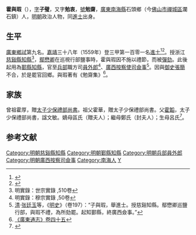 {{明清人物信息框
| 姓名 = 霍與瑕
| 原名 =
| 圖片名稱= 
| 圖片大小 =
| 圖片說明 = 
| 最高職務 = 廣西僉事
| 國家 = 大明 
| 爵位 =
| 籍貫 = [[廣東|廣東]][[南海縣|南海縣]]
| 族裔 = 漢族
| 旗籍 = 
| 字號 = 字子璧，又字勉衷，號勉齋
| 諡號 =
| 出生日期 = 生年不詳
| 出生地點 = [[廣東|廣東]][[南海縣|南海縣]]
| 逝世日期 = 卒年不詳
| 逝世地點 = [[廣東|廣東]][[南海縣|南海縣]]
| 墓葬 =
| 配偶 = 
| 親屬 = 
| 出身 =
* 嘉靖三十八年己未科進士
| 經歷 =
| 著作 =*《勉齋集》
}}

'''霍與瑕'''（{{bd|？||？|catIdx=H霍}}），[[表字|字]]'''子璧'''，又字'''勉衷'''，[[號|號]]'''勉齋'''，[[廣東|廣東]][[南海縣|南海縣]]石頭鄉（今[[佛山市|佛山市]][[禪城區|禪城區]]瀾石鎮）人，[[明朝|明朝]]政治人物，同[[進士|進士]]出身。

== 生平 ==
[[廣東|廣東]][[鄉試|鄉試]]第九名。[[嘉靖|嘉靖]]三十八年（1559年）登三甲第一百零一名[[進士|進士]]<ref>{{Cite book|title=《皇明贡举考》卷五|author=[[张朝瑞|张朝瑞]]|publisher=《续修四库全书》史部第828册|year=|isbn=|location=|pages=}}</ref><ref>{{Cite book|title=贡举志五种 上|author=鲁小俊，江俊伟著|publisher=武汉大学出版社|year=2009|isbn=978-7-307-07043-1|location=武汉|pages=}}</ref>。授浙江[[慈谿縣|慈谿縣]][[知縣|知縣]]<ref>明實錄：世宗實錄 ,510卷</ref>，[[鄢懋卿|鄢懋卿]]在巡視行部鹽事時，霍與瑕因不施以禮節，而被[[彈劾|彈劾]]。此後起用為[[鄞縣|鄞縣]][[知縣|知縣]]，官至[[兵部|兵部]]職方司[[員外郎|員外郎]]<ref>明實錄：穆宗實錄 ,50卷</ref>、[[廣西|廣西]][[按察使司|按察使司]][[僉事|僉事]]<ref>[[清|清]]·[[张廷玉|张廷玉]]等，《[[明史|明史]]》（卷197）：“子與瑕，舉進士。授慈谿知縣。鄢懋卿巡鹽行部，與瑕不禮，為所劾罷。起知鄞縣，終廣西僉事。”</ref>。因與[[御史|御史]][[張簡_(隆慶進士)|張簡]]不合，於是罷官回鄉。與瑕著有《勉齋集》<ref>[http://archive.org/stream/06041860.cn#page/n82/mode/2up 《廣東通志》卷四十五]</ref>。

== 家族 ==
曾祖霍厚，贈[[太子少保|太子少保]][[禮部尚書|禮部尚書]]。祖父霍華，贈太子少保禮部尚書。父[[霍韜|霍韜]]，太子少保禮部尚書，諡文敏。嫡母區氏（贈夫人）；繼母鄭氏（封夫人）；生母呂氏<ref>{{Cite book|title=天一阁藏明代科举录选刊 登科录 点校本|author=龚延明主编|publisher=宁波出版社|year=2016|isbn=978-7-5526-2320-8|location=宁波|pages=|quote=《天一閣藏明代科舉錄選刊.登科錄》之《嘉靖三十八年己未科登科錄》}}</ref>。

==参考文献==
{{reflist}}

{{嘉靖三十八年己未科殿試金榜}}

{{DEFAULTSORT:Huo霍}}
[[Category:明朝慈谿縣知縣|Category:明朝慈谿縣知縣]]
[[Category:明朝鄞縣知縣|Category:明朝鄞縣知縣]]
[[Category:明朝兵部員外郎|Category:明朝兵部員外郎]]
[[Category:明朝廣西按察司僉事|Category:明朝廣西按察司僉事]]
[[Category:南海人|Category:南海人]]
[[Category:霍姓|Y]]